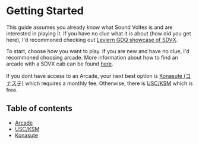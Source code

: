 # Getting Started

This guide assumes you already know what Sound Voltex is and are interested in playing it. If you have no clue what it is about (how did you get here), I'd recommoned checking out [Leviern GDQ showcase of SDVX](https://www.youtube.com/watch?v=NePZzIFKW_s).

To start, choose how you want to play. If you are new and have no clue, I'd recommoned choosing arcade. More information about how to find an arcade with a SDVX cab can be found [here](/gettingstarted/arcade).

If you dont have access to an Arcade, your next best option is [Konasute (コナステ)](/konasute) which requires a monthly fee. Otherwise, there is [USC/KSM]() which is free.

## Table of contents
- [Arcade](/gettingstarted/arcade)
- [USC/KSM](/gettingstarted/USCKSM)
- [Konasute](/gettingstarted/konasute)